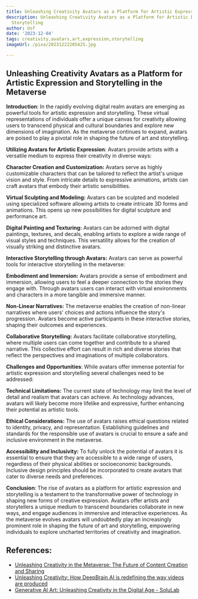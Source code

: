 ```yaml
---
title: Unleashing Creativity Avatars as a Platform for Artistic Expression and Storytelling
description: Unleashing Creativity Avatars as a Platform for Artistic Expression and
  Storytelling
author: Usf
date: '2023-12-04'
tags: creativity,avatars,art,expression,storytelling
imageUrl: /pixa/20231222205425.jpg

---
```

## Unleashing Creativity Avatars as a Platform for Artistic Expression and Storytelling  in the Metaverse

**Introduction**:
In the rapidly evolving digital realm avatars are emerging as powerful tools for artistic  expression  and storytelling. These virtual representations of individuals offer  a unique canvas for  creativity allowing users to transcend physical and cultural boundaries and explore new dimensions of imagination. As the metaverse continues to expand, avatars are  poised to play a pivotal role in shaping the  future of art and storytelling.

**Utilizing Avatars for Artistic Expression**:
Avatars provide artists with a versatile medium to express  their creativity in diverse ways:

**Character Creation and Customization:**
Avatars serve as highly customizable characters that can be tailored to reflect the artist's unique vision and style. From intricate details to expressive animations, artists  can craft avatars that  embody  their artistic sensibilities.

**Virtual Sculpting and Modeling:**
Avatars  can be sculpted and modeled using  specialized software allowing artists to  create intricate 3D forms and animations. This opens up new possibilities for digital sculpture and performance art.

**Digital  Painting  and Texturing:**
Avatars can be adorned with digital paintings, textures, and decals, enabling artists  to explore a wide range of visual styles and techniques. This versatility allows for  the  creation of visually striking and distinctive avatars.

**Interactive Storytelling through  Avatars:**
Avatars can serve as powerful tools for  interactive storytelling  in  the metaverse:

**Embodiment and  Immersion:**
Avatars provide a sense of embodiment and immersion, allowing users to feel a deeper connection to the  stories  they engage with. Through avatars users can interact with virtual environments and characters in a more tangible and immersive manner.

**Non-Linear Narratives:**
The  metaverse enables the creation of non-linear narratives where users' choices and actions influence the story's progression. Avatars become  active participants in these interactive stories, shaping their outcomes and experiences.

**Collaborative Storytelling:**
Avatars facilitate collaborative storytelling, where multiple users can come together  and contribute to a shared narrative.  This collective effort can result in rich and  diverse stories that reflect the perspectives and imaginations  of multiple collaborators.

**Challenges and Opportunities**:
While avatars offer immense potential for artistic expression and storytelling several challenges  need to be addressed:

**Technical  Limitations:**
The current state of  technology may limit the level of detail and realism that avatars can achieve. As  technology  advances, avatars  will likely become more lifelike and expressive, further enhancing their potential as artistic tools.

**Ethical Considerations:**
The  use of avatars raises ethical questions related to  identity, privacy,  and representation. Establishing guidelines and standards for the responsible use  of avatars is crucial  to ensure a safe and inclusive environment in the metaverse.

**Accessibility and Inclusivity:**
To fully unlock the  potential of avatars it is essential to ensure that they are accessible  to a wide range of users, regardless of their  physical abilities or socioeconomic backgrounds. Inclusive design principles should be incorporated to create avatars that cater to diverse needs and preferences.

**Conclusion**:
The rise of avatars as a platform for artistic expression and storytelling is a testament to the transformative power of technology in shaping new forms of creative expression.  Avatars offer artists and  storytellers a unique  medium to  transcend boundaries collaborate in new ways, and engage audiences in immersive and interactive  experiences. As the metaverse evolves avatars will undoubtedly play an increasingly prominent role in shaping the future  of art and storytelling, empowering individuals to explore uncharted territories of creativity and imagination.

## References:
- [Unleashing Creativity in the Metaverse: The Future of Content Creation and Sharing](https://www.linkedin.com/pulse/unleashing-creativity-metaverse-future-content-creation-vibhor)
- [Unleashing Creativity: How DeepBrain AI is redefining the way videos are produced](https://medium.com/@mybuisnessworkes/unleashing-creativity-how-deepbrain-ai-is-redefining-the-way-videos-are-produced-09337c55125a)
- [Generative AI Art: Unleashing Creativity in the Digital Age - SoluLab](https://www.solulab.com/generative-ai-art/)
